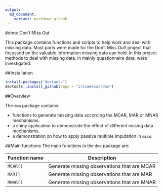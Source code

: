 ```yaml
---
output:
  md_document:
    variant: markdown_github
---
```


<!-- README.md is generated from README.Rmd. Please edit that file -->

#dmo: Don't Miss Out

This package contains functions and scripts to help work and deal with missing data. Most parts were made for the Don't Miss Out! project that focussed on the valuable information missing data can hold. In this project methods to deal with missing data, in mainly questionnaire data, were investigated. 

##Installation

```r
install.packages("devtools")
devtools::install_github(repo = "iriseekout/dmo")
```

##Overview

The `dmo` package contains:

* functions to generate missing data according the MCAR, MAR or MNAR mechanisms.
* a shiny application to demonstrate the effect of different mssing data mechanisms.
* a demonstration on how to apply passive multiple imputation in `mice`.

##Main functions
The main functions in the `dmo` package are:

Function name        | Description
---------------------|---------------------------------
`MCAR()`             | Generate missing observations that are MCAR
`MAR()`              | Generate missing observations that are MAR
`MNAR()`             | Generate missing observations that are MNAR
